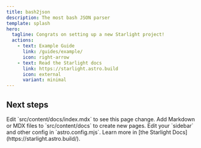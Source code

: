 ```yaml
---
title: bash2json
description: The most bash JSON parser
template: splash
hero:
  tagline: Congrats on setting up a new Starlight project!
  actions:
    - text: Example Guide
      link: /guides/example/
      icon: right-arrow
    - text: Read the Starlight docs
      link: https://starlight.astro.build
      icon: external
      variant: minimal
---
```



## Next steps

<CardGrid stagger>
	<Card title="Update content" icon="pencil">
		Edit `src/content/docs/index.mdx` to see this page change.
	</Card>
	<Card title="Add new content" icon="add-document">
		Add Markdown or MDX files to `src/content/docs` to create new pages.
	</Card>
	<Card title="Configure your site" icon="setting">
		Edit your `sidebar` and other config in `astro.config.mjs`.
	</Card>
	<Card title="Read the docs" icon="open-book">
		Learn more in [the Starlight Docs](https://starlight.astro.build/).
	</Card>
</CardGrid>
